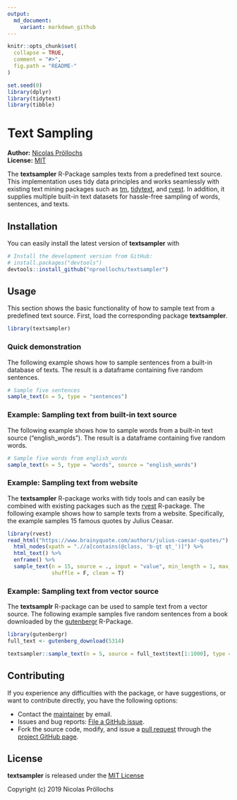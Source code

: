 ```yaml
---
output:
  md_document:
    variant: markdown_github
---
```


<!-- README.md is generated from README.Rmd. Please edit that file -->

```r
knitr::opts_chunk$set(
  collapse = TRUE,
  comment = "#>",
  fig.path = "README-"
)
```

```r
set.seed(0)
library(dplyr)
library(tidytext)
library(tibble)
```

# Text Sampling

**Author:** [Nicolas Pröllochs](https://nproellochs.com)<br/>
**License:** [MIT](https://opensource.org/licenses/MIT)

The **textsampler** R-Package samples texts from a predefined text source. This implementation uses tidy data principles and works seamlessly with existing text mining packages such as [tm](https://cran.r-project.org/web/packages/tm/index.html), [tidytext](https://cran.r-project.org/web/packages/tidytext/index.html), and [rvest](https://cran.r-project.org/web/packages/rvest/index.html). In addition, it supplies multiple built-in text datasets for hassle-free sampling of words, sentences, and texts.

## Installation

You can easily install the latest version of **textsampler** with

```r
# Install the development version from GitHub:
# install.packages("devtools")
devtools::install_github("nproellochs/textsampler")
```

## Usage

This section shows the basic functionality of how to sample text from a predefined text source. First, load the corresponding package **textsampler**.

```r
library(textsampler)
```

### Quick demonstration

The following example shows how to sample sentences from a built-in database of texts. The result is a dataframe containing five random sentences.

```r
# Sample five sentences
sample_text(n = 5, type = "sentences")

```


### Example: Sampling text from built-in text source

The following example shows how to sample words from a built-in text source ("english_words"). The result is a dataframe containing five random words.

```r
# Sample five words from english_words
sample_text(n = 5, type = "words", source = "english_words")

```


### Example: Sampling text from website

The **textsampler** R-package works with tidy tools and can easily be combined with existing packages such as the [rvest](https://cran.r-project.org/web/packages/rvest/index.html) R-package. The following example shows how to sample texts from a website. Specifically, the example samples 15 famous quotes by Julius Ceasar.

```r
library(rvest)
read_html("https://www.brainyquote.com/authors/julius-caesar-quotes/") %>%
  html_nodes(xpath = ".//a[contains(@class, 'b-qt qt_')]") %>%
  html_text() %>% 
  enframe() %>% 
  sample_text(n = 15, source = ., input = "value", min_length = 1, max_length = 40,
              shuffle = F, clean = T)

```

### Example: Sampling text from vector source

The **textsamplr** R-package can be used to sample text from a vector source. The following example samples five random sentences from a book downloaded by the [gutenbergr](https://cran.r-project.org/web/packages/gutenbergr/index.html) R-Package.

```r
library(gutenbergr)
full_text <- gutenberg_download(5314)

textsampler::sample_text(n = 5, source = full_text$text[1:1000], type = "sentences", shuffle = T)


```

## Contributing

If you experience any difficulties with the package, or have suggestions, or want to contribute directly, you have the following options:

* Contact the [maintainer](mailto:nicolas.proellochs@wi.jlug.de) by email.
* Issues and bug reports: [File a GitHub issue](https://github.com/nproellochs/textsampler/issues).
* Fork the source code, modify, and issue a [pull request](https://help.github.com/articles/creating-a-pull-request-from-a-fork/) through the [project GitHub page](https://github.com/nproellochs/textsampler).


## License 

**textsampler** is released under the [MIT License](https://opensource.org/licenses/MIT)

Copyright (c) 2019 Nicolas Pröllochs
